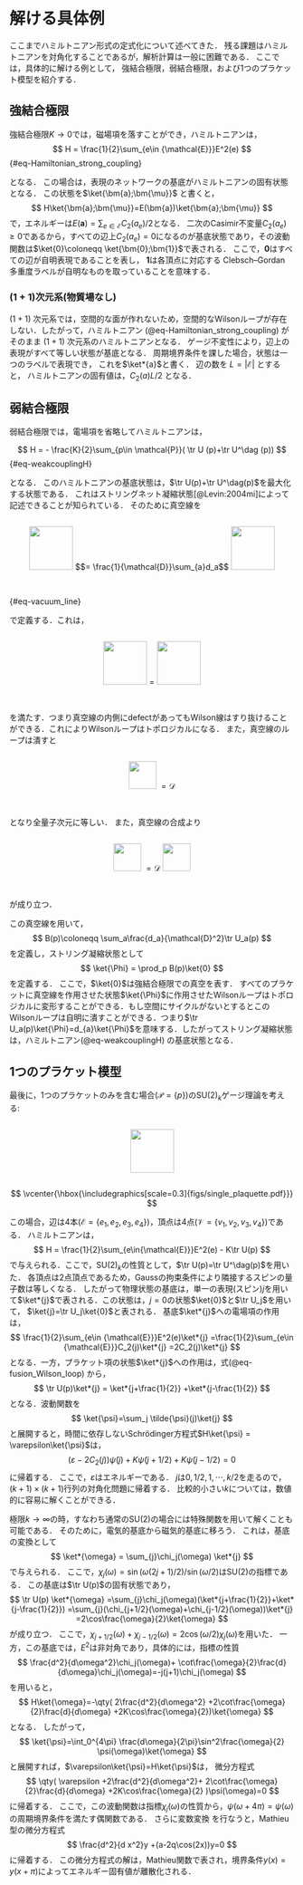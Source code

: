 # 解ける具体例

ここまでハミルトニアン形式の定式化について述べてきた．
残る課題はハミルトニアンを対角化することであるが，解析計算は一般に困難である．
ここでは，具体的に解ける例として，
強結合極限，弱結合極限，および1つのプラケット模型を紹介する．

## 強結合極限
強結合極限$K\to0$では，磁場項を落すことができ，ハミルトニアンは，
$$
  H = \frac{1}{2}\sum_{e\in {\mathcal{E}}}E^2(e)
$${#eq-Hamiltonian_strong_coupling}

となる．
この場合は，表現のネットワークの基底がハミルトニアンの固有状態となる．
この状態を$\ket{\bm{a};\bm{\mu}}$
と書くと，
$$
  H\ket{\bm{a};\bm{\mu}}=E(\bm{a})\ket{\bm{a};\bm{\mu}}
$$
で，エネルギーは$E(\bm{a})=\sum_{e\in {\mathcal{E}}}C_2(a_e)/2$となる．
二次のCasimir不変量$C_2(a_e)\geq 0$であるから，すべての辺上$C_2(a_e)=0$になるのが基底状態であり，その波動関数は$\ket{0}\coloneqq \ket{\bm{0};\bm{1}}$で表される．
ここで，$\bm{0}$はすべての辺が自明表現であることを表し，
$\bm{1}$は各頂点に対応する Clebsch--Gordan 多重度ラベルが自明なものを取っていることを意味する．

### $(1+1)$次元系(物質場なし)

 $(1+1)$ 次元系では，空間的な面が作れないため，空間的なWilsonループが存在しない．したがって，ハミルトニアン (@eq-Hamiltonian_strong_coupling) がそのまま $(1+1)$ 次元系のハミルトニアンとなる．
 ゲージ不変性により，辺上の表現がすべて等しい状態が基底となる．
 周期境界条件を課した場合，状態は一つのラベルで表現でき，
 これを$\ket*{a}$と書く．
 辺の数を $L=|{\mathcal{E}}|$ とすると，
 ハミルトニアンの固有値は，$C_2(a)L/2$ となる．



<!-- $j$を整数に制限することで$\mathrm{SO}(3)$ゲージ理論にすることができる．基本群が$\pi_1(\mathrm{SO}(3))=\mathbb{Z}_2$となるため，$\mathrm{SO}(3)$ゲージ理論には，離散化された
$\theta=0,\pi$項を入れることができる．$\mathrm{U}(1)$ゲージ理論と異なり，ハミルトニアンを修正して，$\theta$を表現しづらいが状態を修正して$\theta$項を入れるのは簡単である．$\theta$真空は，$\theta=0$の時は，自明な真空$\ket{0}$で，$\theta=\pi$の時は，$\mathrm{SU}(2)$の状態を使って$\ket*{\frac{1}{2}}$と表せる．$\theta=\pi$の世界の物理状態は，$j$を非負の整数として$\ket*{j+\frac{1}{2}}$で表される．  -->



## 弱結合極限
弱結合極限では，電場項を省略してハミルトニアンは，

$$
  H = -  \frac{K}{2}\sum_{p\in \mathcal{P}}( \tr U (p)+\tr U^\dag (p))
$$ {#eq-weakcouplingH}

となる．
このハミルトニアンの基底状態は，$\tr U(p)+\tr U^\dag(p)$を最大化する状態である．
これはストリングネット凝縮状態[@Levin:2004mi]によって記述できることが知られている．
そのために真空線を

::: {.content-visible when-format=html}
<div markdown=="1" style="display:flex; align-items:center; justify-content:center; gap:1em;">
  <img src="figs/vacuumLine.svg" style="height:5.5em;">
  <span class="math display" style="display:inline-block;">
    $$= \frac{1}{\mathcal{D}}\sum_{a}d_a$$
  </span>
  <img src="figs/a.svg" style="height:5.5em;">
</div>
$$ $${#eq-vacuum_line}
:::


::: {.content-visible when-format=pdf}
\begin{align}
  \vcenter{\hbox{\includegraphics[scale=0.3]{figs/vacuumLine.pdf}}}
=\frac{1}{\mathcal{D}}\sum_{a}d_a\,\,
\vcenter{\hbox{\includegraphics[scale=0.3]{figs/a.pdf}}}
\label{eq-vacuum_line}
\end{align}
:::

で定義する．これは，

::: {.content-visible when-format=html}
<div style="display:flex; align-items:center; justify-content:center; gap:1em;">
  <img src="figs/vacuumMove1.svg" style="height:5.5em;">
  <span class="math display" style="display:inline-block;">
    $$=$$
  </span>
  <img src="figs/vacuumMove2.svg" style="height:5.5em;">
</div>
:::

::: {.content-visible when-format=pdf}
\begin{align}
  \vcenter{\hbox{\includegraphics[scale=0.3]{figs/vacuumMove1.pdf}}}
=\vcenter{\hbox{\includegraphics[scale=0.3]{figs/vacuumMove2.pdf}}}
\end{align}
:::

を満たす．つまり真空線の内側にdefectがあってもWilson線はすり抜けることができる．これによりWilsonループはトポロジカルになる．
また，真空線のループは潰すと

::: {.content-visible when-format=html}
<div style="display:flex; align-items:center; justify-content:center; gap:1em;">
  <img src="figs/vacuumLoop0.svg" style="height:3.5em;　vertical-align:middle;">
   <span class="math display" style="display:inline-block;">
    $$=\mathcal{D}$$
  </span>
</div>
:::

::: {.content-visible when-format=pdf}
\begin{align}
  \vcenter{\hbox{\includegraphics[scale=0.3]{figs/vacuumLoop0.pdf}}}=\mathcal{D}
\end{align}
:::

となり全量子次元に等しい．
また，真空線の合成より

::: {.content-visible when-format=html}
<div style="display:flex; align-items:center; justify-content:center; gap:1em;">
  <img src="figs/vacuumDoubleLoop.svg" style="height:3.5em;">
  <span class="math display" style="display:inline-block;">
    $$=\mathcal{D}$$
  </span>
  <img src="figs/vacuumLoop.svg" style="height:3.5em;">
</div>
:::

::: {.content-visible when-format=pdf}
\begin{align}
  \vcenter{\hbox{\includegraphics[scale=0.3]{figs/vacuumDoubleLoop.pdf}}}=\mathcal{D}\,
  \vcenter{\hbox{\includegraphics[scale=0.3]{figs/vacuumLoop.pdf}}}
\end{align}
:::

が成り立つ．

この真空線を用いて，
$$
  B(p)\coloneqq \sum_a\frac{d_a}{\mathcal{D}^2}\tr U_a(p)
$$
を定義し，ストリング凝縮状態として
$$
  \ket{\Phi} = \prod_p B(p)\ket{0}
$$
を定義する．
ここで，$\ket{0}$は強結合極限での真空を表す．
すべてのプラケットに真空線を作用させた状態$\ket{\Phi}$に作用させたWilsonループはトポロジカルに変形することができる．もし空間にサイクルがないとするとこのWilsonループは自明に潰すことができる．つまり$\tr U_a(p)\ket{\Phi}=d_{a}\ket{\Phi}$を意味する．したがってストリング凝縮状態は，ハミルトニアン(@eq-weakcouplingH) の基底状態となる．






## 1つのプラケット模型
最後に，1つのプラケットのみを含む場合($\mathcal{P}=\{p\}$)の$\mathrm{SU}(2)_k$ゲージ理論を考える:

::: {.content-visible when-format=html}
<div style="display:flex; align-items:center; justify-content:center; gap:1em;">
  <img src="figs/single_plaquette.svg" style="height:5.5em;">
</div>
:::

::: {.content-visible when-format=pdf}
$$
  \vcenter{\hbox{\includegraphics[scale=0.3]{figs/single_plaquette.pdf}}}
$$
:::

この場合，辺は$4$本($\mathcal{E}=\{e_1,e_2,e_3,e_4\}$)，頂点は$4$点($\mathcal{V}=\{v_1,v_2,v_3,v_4\}$)である．
ハミルトニアンは，
$$
  H = \frac{1}{2}\sum_{e\in{\mathcal{E}}}E^2(e) - K\tr U(p)
$$
で与えられる．ここで，$\mathrm{SU}(2)_k$の性質として，$\tr U(p)=\tr U^\dag(p)$を用いた．
各頂点は$2$点頂点であるため，Gaussの拘束条件により隣接するスピンの量子数は等しくなる．
したがって物理状態の基底は，単一の表現(スピン)$j$を用いて$\ket*{j}$で表される．この状態は，$j=0$の状態$\ket{0}$と$\tr U_j$を用いて，
$\ket{j}=\tr U_j\ket{0}$と表される．
基底$\ket*{j}$への電場項の作用は，
$$
  \frac{1}{2}\sum_{e\in {\mathcal{E}}}E^2(e)\ket*{j}
  =\frac{1}{2}\sum_{e\in {\mathcal{E}}}C_2(j)\ket*{j}
  =2C_2(j)\ket*{j}
$$
となる．一方，プラケット項の状態$\ket*{j}$への作用は，式(@eq-fusion_Wilson_loop) から，
$$
  \tr U(p)\ket*{j} = \ket*{j+\frac{1}{2}}
  +\ket*{j-\frac{1}{2}}
$$
となる．波動関数を
$$
  \ket{\psi}=\sum_j \tilde{\psi}(j)\ket{j}
$$
と展開すると，時間に依存しないSchrödinger方程式$H\ket{\psi} = \varepsilon\ket{\psi}$は，
$$
  (\varepsilon-2C_2(j))\tilde{\psi}(j) +K \tilde{\psi}(j+{1}/{2})
  +K \tilde{\psi}(j-{1}/{2})=0
  \label{eq-single_plaquette_Sch}
$$
に帰着する．
ここで，$\varepsilon$はエネルギーである．
$j$は$0,1/2,1,\cdots, k/2$を走るので，$(k+1)\times(k+1)$行列の対角化問題に帰着する．
比較的小さい$k$については，数値的に容易に解くことができる．


極限$k\to\infty$の時，すなわち通常の$\mathrm{SU}(2)$の場合には特殊関数を用いて解くことも可能である．
そのために，電気的基底から磁気的基底に移ろう．
これは，基底の変換として
$$
  \ket*{\omega}
    = \sum_{j}\chi_j(\omega)
  \ket*{j}
$$
で与えられる．
ここで，$\chi_j(\omega)= \sin(\omega(2j+1)/{2})/\sin({\omega}/{2})$は$\mathrm{SU}(2)$の指標である．
この基底は$\tr U(p)$の固有状態であり，
$$
    \tr U(p) \ket*{\omega}
    =\sum_{j}\chi_j(\omega)(\ket*{j+\frac{1}{2}}+\ket*{j-\frac{1}{2}})
    =\sum_{j}(\chi_{j+1/2}(\omega)+\chi_{j-1/2}(\omega))\ket*{j}
  =2\cos\frac{\omega}{2}\ket{\omega}
$$
が成り立つ．
ここで，$\chi_{j+1/2}(\omega)+\chi_{j-1/2}(\omega)=2\cos(\omega/2)\chi_j(\omega)$を用いた．
一方，この基底では，$E^2$は非対角であり，具体的には，指標の性質
$$
\frac{d^2}{d\omega^2}\chi_j(\omega)+
\cot\frac{\omega}{2}\frac{d}{d\omega}\chi_j(\omega)=-j(j+1)\chi_j(\omega)
$$
を用いると，
$$
  H\ket{\omega}=-\qty(
  2\frac{d^2}{d\omega^2}
+2\cot\frac{\omega}{2}\frac{d}{d\omega}
+2K\cos\frac{\omega}{2})\ket{\omega}
$$
となる．
したがって，
$$
  \ket{\psi}=\int_0^{4\pi} \frac{d\omega}{2\pi}\sin^2\frac{\omega}{2}  \psi(\omega)\ket{\omega}
$$
と展開すれば，$\varepsilon\ket{\psi}=H\ket{\psi}$は，
微分方程式
$$
\qty(
\varepsilon
+2\frac{d^2}{d\omega^2}+
2\cot\frac{\omega}{2}\frac{d}{d\omega}
+2K\cos\frac{\omega}{2}
)\psi(\omega)=0
$$
に帰着する．
ここで，この波動関数は指標$\chi_j(\omega)$の性質から，$\psi(\omega+4\pi)=\psi(\omega)$の周期境界条件を満たす偶関数である．
さらに変数変換
\begin{align}
  \omega&=4x ,\quad
  y(x)=\sin\frac{\omega}{2}\psi(\omega),\quad
  a=4(1+2\varepsilon),\quad
  q=-8K
\end{align}
を行なうと，Mathieu型の微分方程式
$$
  \frac{d^2}{d x^2}y +(a-2q\cos(2x))y=0
$$
に帰着する．
この微分方程式の解は，Mathieu関数で表され，境界条件$y(x)=y(x+\pi)$によってエネルギー固有値が離散化される．

<!-- 天下りであるが，
$$
  S_{la} =     \sqrt{\frac{2}{k+2}}
  \sin\qty(\frac{\omega_l}{2}(2j_a+1))
$$
を変換の関数として，
$$
  \ket*{\omega_l} = \sum_{a} S_{la}|j_a\rangle
    = \sum_{a}
    \sqrt{\frac{2}{k+2}}
    \sin\qty(\frac{\omega_l}{2}(2j_a+1))
  \ket*{j_a}
$$
と変換しよう．
ここで，
$$
  \omega_l=2\pi\frac{(2j_l+1)}{k+2}
$$
である．
実際，これは $\tr U$の固有状態になっている:

$$
  \begin{split}
    \tr U \ket*{\omega_l}
   & = \sum_{a}
    \sqrt{\frac{2}{k+2}}
    \sin\qty(\frac{\omega_l}{2}(2j_a+1))
    \qty(\ket*{j_a+\frac{1}{2}}+\ket*{j_a-\frac{1}{2}}
    )\\
    &=
    \sqrt{\frac{2}{k+2}}\sum_{a}\qty[
      \sin\qty(\frac{\omega_l}{2}(2j_a))
      +\sin\qty(\frac{\omega_l}{2}(2j_a+2)
    )]
    \ket*{j_a}\\
  &=2\cos\frac{\omega_l}{2}|\omega_l\rangle.
  \end{split}
$$

一方，この基底では，$E^2$は非対角であり，具体的には，
$$
  \begin{split}
    E^2\ket*{\omega_l}
  &=\sum_{a}[j_a][j_a+1]
  \sqrt{\frac{2}{k+2}}
  \sin\qty(\frac{\omega_l}{2}(2j_a+1))
\ket*{j_a}\\
&=  \sqrt{\frac{2}{k+2}}\sum_{a}
\frac{\sin\qty(\frac{\omega_0}{2}j_a)}{\sin\qty(\frac{\omega_0}{2})}\frac{\sin\qty(\frac{\omega_0}{2}(j_a+1))}{\sin\qty(\frac{\omega_0}{2})}
\sin\qty(\frac{\omega_l}{2}(2j_a+1))
\ket*{j_a}
  \end{split}
$$
となる．$\sin$と$\sin$の積和の公式を用いると，
$$
  \sin\qty(\frac{\omega_0}{2}j_a)\sin\qty(\frac{\omega_0}{2}(j_a+1))
  =\frac{1}{2}\qty(\cos\qty(\frac{\omega_0}{2}) -\cos\qty(\frac{\omega_0}{2}(2j_a+1)))
$$
が得られ，さらに$\cos$と$\sin$の積和の公式を用いると，
$$
  \cos\qty(\frac{\omega_0}{2}(2j_a+1))\sin\qty(\frac{\omega_l}{2}(2j_a+1))=\frac{1}{2}\qty(
    \sin\qty(\frac{\omega_l+\omega_0}{2}(2j_a+1))+\sin\qty(\frac{\omega_l-\omega_0}{2}(2j_a+1))
  )
$$
が得られる．最終的に，
$$
  \begin{split}
    E^2\ket*{\omega_l}
&= \frac{1}{2}\frac{\cos\qty(\frac{\omega_0}{2})}{\sin^2\qty(\frac{\omega_0}{2})}\ket{\omega_l}
-\frac{1}{4\sin^2\qty(\frac{\omega_0}{2})}\qty(
  \ket{\omega_l+\omega_0}+\ket{\omega_l-\omega_0}
)\\
&= -\frac{1}{2}\frac{1-\cos\qty(\frac{\omega_0}{2})}{\sin^2\qty(\frac{\omega_0}{2})}\ket{\omega_l}
-\frac{1}{4\sin^2\qty(\frac{\omega_0}{2})}\qty(
  \ket{\omega_l+\omega_0}+\ket{\omega_l-\omega_0}
  -2\ket{\omega_l}
)\\
&= -\frac{1}{2}\frac{1}{1+\cos\qty(\frac{\omega_0}{2})}\ket{\omega_l}
-\frac{1}{4\sin^2\qty(\frac{\omega_0}{2})}\qty(
  \ket{\omega_l+\omega_0}+\ket{\omega_l-\omega_0}
  -2\ket{\omega_l}
)
  \end{split}
$$
となる．ここで，最後の行で，
$$
  \frac{1-\cos\qty(\frac{\omega_0}{2})}{\sin^2\qty(\frac{\omega_0}{2})}=
  \frac{1}{1+\cos\qty(\frac{\omega_0}{2})}
$$
を用いた．
$$
  \ket{\psi}=\sum_l \psi(\omega_l)\ket{\omega_l}
$$
を用いて展開すると，$\varepsilon\ket{\psi}=H\ket{\psi}$は，
$$
  \varepsilon\psi(\omega_l)
  +\frac{1}{1+\cos\qty(\frac{\omega_0}{2})}\psi(\omega_l)
+\frac{1}{2\sin^2\qty(\frac{\omega_0}{2})}\qty(
  \psi(\omega_l+\omega_0)+\psi(\omega_l-\omega_0)
  -2\psi(\omega_l)
)
+2K\cos\frac{\omega_l}{2}\psi(\omega_l)=0
$$
となる．これが，Wilsonループを対角化する基底での固有値方程式である．
さらに，$\omega_l=\omega$を固定して，$k\to\infty$を取ると，
$\omega_0\to0$になることに注意して，微分方程式
$$
  \varepsilon\psi(\omega)
  +\frac{1}{2}\psi(\omega)
+2\frac{d^2}{d\omega^2}\psi(\omega)
+2K\cos\frac{\omega}{2}\psi(\omega)=0
$$
が得られる．この波動関数は$\psi(\omega+4\pi)=\psi(\omega)$の周期境界条件を満たす．変数と関数を
$$
  \omega=4x ,\quad
  y(x)=\psi(\omega),\quad
  a=4(1+2\varepsilon),\quad
  q=-8K
$$

に置くと，Mathieuの微分方程式
$$
  \frac{d^2}{d x^2}y +(a-2q\cos(2x))y=0
$$
に帰着する．この微分方程式の解は，Mathieu関数を用いて表され，境界条件$y(0)=y(\pi)$より離散的なエネルギーに量子化される． -->
